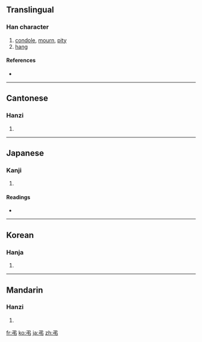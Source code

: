 {{also|弓|弖}}
==Translingual==

===Han character===
{{Han char|rn=57|rad=弓|as=01|sn=4|four=1752<sub>7</sub>|canj=弓中 (NL), X弓中 (XNL)}}

# [[condole]], [[mourn]], [[pity]]
# [[hang]]

====References====
* {{Han ref|kx=0356.070|dkj=09698|dj=0671.270|hdz=20989.010|uh=5F14|ud=24340|bh=A4DD|bd=42205}}

----

==Cantonese==

===Hanzi===
{{yue-hanzi|jyut=|y=diu3}}

# {{defn|Cantonese|sort=弓01}}

----

==Japanese==

===Kanji===
{{ja-kanji|grade=c|rs=弓01}}

# {{defn|Japanese|sort=弓01}}

====Readings====
* {{ja-readings|on=[[ちょう]] (chō), [[てき]] (teki)|kun=[[とむらう]] (tomurau), [[つる]] (tsuru)}}

----

==Korean==

===Hanja===
{{ko-hanja|hangeul=[[조]], [[적]]|eumhun=|rv=jo, jeok|mr=cho, chŏk|y=co, cek}}

# {{defn|Korean|sort=弓01}}

----

==Mandarin==

===Hanzi===
{{cmn-hanzi|pin=[[diào]] ([[diao4]])|wg=tiao<sup>4</sup>}}

# {{defn|Mandarin|sort=弓01}}

[[fr:弔]]
[[ko:弔]]
[[ja:弔]]
[[zh:弔]]
